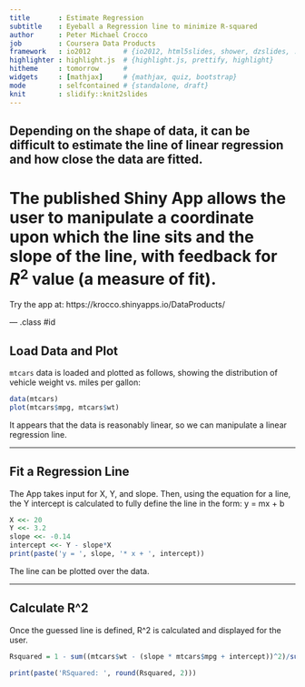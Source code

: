 ```yaml
---
title       : Estimate Regression
subtitle    : Eyeball a Regression line to minimize R-squared
author      : Peter Michael Crocco
job         : Coursera Data Products
framework   : io2012        # {io2012, html5slides, shower, dzslides, ...}
highlighter : highlight.js  # {highlight.js, prettify, highlight}
hitheme     : tomorrow      # 
widgets     : [mathjax]     # {mathjax, quiz, bootstrap}
mode        : selfcontained # {standalone, draft}
knit        : slidify::knit2slides
---
```


## Depending on the shape of data, it can be difficult to estimate the line of linear regression and how close the data are fitted.
# The published Shiny App allows the user to manipulate a coordinate upon which the line sits and the slope of the line, with feedback for $R^2$ value (a measure of fit).

Try the app at: https://krocco.shinyapps.io/DataProducts/

--- .class #id 

## Load Data and Plot

`mtcars` data is loaded and plotted as follows, showing the distribution of vehicle weight vs. miles per gallon:

```r
data(mtcars)
plot(mtcars$mpg, mtcars$wt)
```

It appears that the data is reasonably linear, so we can manipulate a linear regression line.

---

## Fit a Regression Line

The App takes input for X, Y, and slope. Then, using the equation for a line, the Y intercept is calculated to fully define the line in the form:
y = mx + b

```r
X <<- 20 
Y <<- 3.2
slope <<- -0.14
intercept <<- Y - slope*X
print(paste('y = ', slope, '* x + ', intercept))
```

The line can be plotted over the data.

---

## Calculate R^2

Once the guessed line is defined, R^2 is calculated and displayed for the user.

```r
Rsquared = 1 - sum((mtcars$wt - (slope * mtcars$mpg + intercept))^2)/sum((mtcars$wt - Y)^2)

print(paste('RSquared: ', round(Rsquared, 2)))
```

